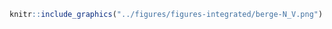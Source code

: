 <!-- #### Intégrité des berges - Naturelle - Vive {-} -->


<!-- -------------------------------------------------- -->

```r
knitr::include_graphics("../figures/figures-integrated/berge-N_V.png")
```

<br>
